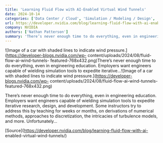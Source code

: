 ```yaml
---
title: 'Learning Fluid Flow with AI-Enabled Virtual Wind Tunnels'
date: 2024-10-14
categories: ['Data Center / Cloud', 'Simulation / Modeling / Design', 'CFD / CAE', 'featured', 'Industrial Digitalization / Digital Twin', 'physics-ML']
url: https://developer.nvidia.com/blog/learning-fluid-flow-with-ai-enabled-virtual-wind-tunnels/
company: NVIDIA
authors: ['Nathan Patterson']
summary: 'There’s never enough time to do everything, even in engineering education. Employers want engineers capable of wielding simulation tools to expedite iterative...'
---
```



![Image of a car with shaded lines to indicate wind
pressure.](https://developer-blogs.nvidia.com/wp-
content/uploads/2024/08/fluid-flow-ai-wind-tunnels-
featured-768x432.png)There’s never enough time to do everything, even in
engineering education. Employers want engineers capable of wielding simulation
tools to expedite iterative...![Image of a car with shaded lines to indicate
wind pressure.](https://developer-blogs.nvidia.com/wp-
content/uploads/2024/08/fluid-flow-ai-wind-tunnels-featured-768x432.png)

There’s never enough time to do everything, even in engineering education.
Employers want engineers capable of wielding simulation tools to expedite
iterative research, design, and development. Some instructors try to address
this by teaching for weeks or months, on derivations of numerical methods,
approaches to discretization, the intricacies of turbulence models, and more.
Unfortunately…

[Source](https://developer.nvidia.com/blog/learning-fluid-flow-with-ai-
enabled-virtual-wind-tunnels/)

